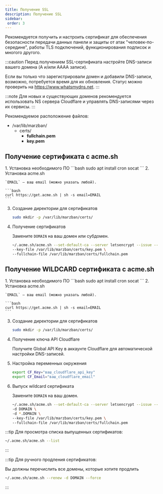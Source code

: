 ```yaml
---
title: Получение SSL
description: Получение SSL
sidebar:
 order: 3
---
```



Рекомендуется получить и настроить сертификат для обеспечения безопасности передачи данных панели и защиты от атак "человек-по-середине", работы TLS подключений, функционирования подписок и многого другого.


:::caution
Перед получением SSL-сертификата настройте DNS-записи вашего домена (A и/или AAAA записи).

Если вы только что зарегистрировали домен и добавили DNS-записи, возможно, потребуется время для их обновления. Статус можно проверить на https://www.whatsmydns.net.
:::

:::note
Для новых и существующих доменов рекомендуется использовать NS сервера Cloudflare и управлять DNS-записями через их сервисы.
:::


Рекомендуемое расположение файлов:
<FileTree>

- /var/lib/marzban/
  - certs/
    - **fullchain.pem**
    - **key.pem**
</FileTree>

## Получение сертификата с acme.sh
<Steps>
1. Установка необходимого ПО
	```bash
	sudo apt install cron socat
	```
2. Установка acme.sh
	
	`EMAIL` — ваш email (можно указать любой).

	```bash
	curl https://get.acme.sh | sh -s email=EMAIL
	```
3. Создание директории для сертификатов

	```bash
	sudo mkdir -p /var/lib/marzban/certs/
	```
4. Получение сертификатов

	Замените `DOMAIN` на ваш домен или субдомен.

	```bash
	~/.acme.sh/acme.sh --set-default-ca --server letsencrypt --issue --standalone -d DOMAIN \
	--key-file /var/lib/marzban/certs/key.pem \
	--fullchain-file /var/lib/marzban/certs/fullchain.pem
	```
</Steps>


## Получение WILDCARD сертификата с acme.sh
<Steps>
1. Установка необходимого ПО
	```bash
	sudo apt install cron socat
	```
2. Установка acme.sh
	
	`EMAIL` — ваш email (можно указать любой).

	```bash
	curl https://get.acme.sh | sh -s email=EMAIL
	```

3. Создание директории для сертификатов

	```bash
	sudo mkdir -p /var/lib/marzban/certs/
	```


4. Получение ключа API Cloudflare

	Получите Global API Key в аккаунте Cloudflare для автоматической настройки DNS-записей.

5. Настройка переменных окружения

	```bash
	export CF_Key="ваш_cloudflare_api_key"
	export CF_Email="ваш_cloudflare_email"
	```

6. Выпуск wildcard сертификата

	Замените `DOMAIN` на ваш домен.

	```bash
	~/.acme.sh/acme.sh --set-default-ca --server letsencrypt --issue --dns dns_cf \
	-d DOMAIN \
	-d *.DOMAIN \
	--key-file /var/lib/marzban/certs/key.pem \
	--fullchain-file /var/lib/marzban/certs/fullchain.pem
	```

</Steps>


:::tip 
Для просмотра списка выпущенных сертификатов:

```bash
~/.acme.sh/acme.sh --list
```
:::

:::tip 
Для ручного продления сертификатов:

Вы должны перечислить все домены, которые хотите продлить
```bash
~/.acme.sh/acme.sh --renew -d DOMAIN --force
```
:::